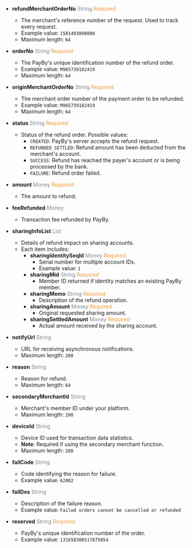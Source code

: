 
- **refundMerchantOrderNo** <font color='#7d8793'>String</font> <font color='#f19938'>Required</font>  
  - The merchant's reference number of the request. Used to track every request.  
  - Example value: `1581493898000`  
  - Maximum length: `64`

- **orderNo** <font color='#7d8793'>String</font> <font color='#f19938'>Required</font>  
  - The PayBy's unique identification number of the refund order.  
  - Example value: `M965739182419`  
  - Maximum length: `64`

- **originMerchantOrderNo** <font color='#7d8793'>String</font> <font color='#f19938'>Required</font>  
  - The merchant order number of the payment order to be refunded.  
  - Example value: `M965739182419`  
  - Maximum length: `64`

- **status** <font color='#7d8793'>String</font> <font color='#f19938'>Required</font>  
  - Status of the refund order. Possible values:  
    - `CREATED`: PayBy's server accepts the refund request.  
    - `REFUNDED_SETTLED`: Refund amount has been deducted from the merchant's account.  
    - `SUCCESS`: Refund has reached the payer's account or is being processed by the bank.  
    - `FAILURE`: Refund order failed.

- **amount** <font color='#7d8793'>Money</font> <font color='#f19938'>Required</font>  
  - The amount to refund.

- **feeRefunded** <font color='#7d8793'>Money</font>  
  - Transaction fee refunded by PayBy.

- **sharingInfoList** <font color='#7d8793'>List</font>  
  - Details of refund impact on sharing accounts.  
  - Each item includes:  
    - **sharingIdentitySeqId** <font color='#7d8793'>Money</font> <font color='#f19938'>Required</font>  
      - Serial number for multiple account IDs.  
      - Example value: `1`  
    - **sharingMid** <font color='#7d8793'>String</font> <font color='#f19938'>Required</font>  
      - Member ID returned if identity matches an existing PayBy member.  
    - **sharingMemo** <font color='#7d8793'>String</font> <font color='#f19938'>Required</font>  
      - Description of the refund operation.  
    - **sharingAmount** <font color='#7d8793'>Money</font> <font color='#f19938'>Required</font>  
      - Original requested sharing amount.  
    - **sharingSettledAmount** <font color='#7d8793'>Money</font> <font color='#f19938'>Required</font>  
      - Actual amount received by the sharing account.

- **notifyUrl** <font color='#7d8793'>String</font>  
  - URL for receiving asynchronous notifications.  
  - Maximum length: `200`

- **reason** <font color='#7d8793'>String</font>  
  - Reason for refund.  
  - Maximum length: `64`

- **secondaryMerchantId** <font color='#7d8793'>String</font>  
  - Merchant's member ID under your platform.  
  - Maximum length: `200`

- **deviceId** <font color='#7d8793'>String</font>  
  - Device ID used for transaction data statistics.  
  - **Note**: Required if using the secondary merchant function.  
  - Maximum length: `200`

- **failCode** <font color='#7d8793'>String</font>  
  - Code identifying the reason for failure.  
  - Example value: `62002`

- **failDes** <font color='#7d8793'>String</font>  
  - Description of the failure reason.  
  - Example value: `Failed orders cannot be cancelled or refunded`

- **reserved** <font color='#7d8793'>String</font> <font color='#f19938'>Required</font>  
  - PayBy's unique identification number of the order.  
  - Example value: `131658300517875854`
